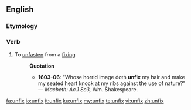 ==English==

===Etymology===
{{prefix|un|fix}}

===Verb===
{{en-verb|unfixes|unfixing|unfixed}}

# To [[unfasten]] from a [[fixing]]
#: '''Quotation'''
#:* '''1603-06''': "Whose horrid image doth '''unfix''' my hair and make my seated heart knock at my ribs against the use of nature?" &mdash; ''Macbeth: Ac.1 Sc3,'' Wm.&nbsp;Shakespeare.

[[fa:unfix]]
[[io:unfix]]
[[it:unfix]]
[[ku:unfix]]
[[my:unfix]]
[[te:unfix]]
[[vi:unfix]]
[[zh:unfix]]